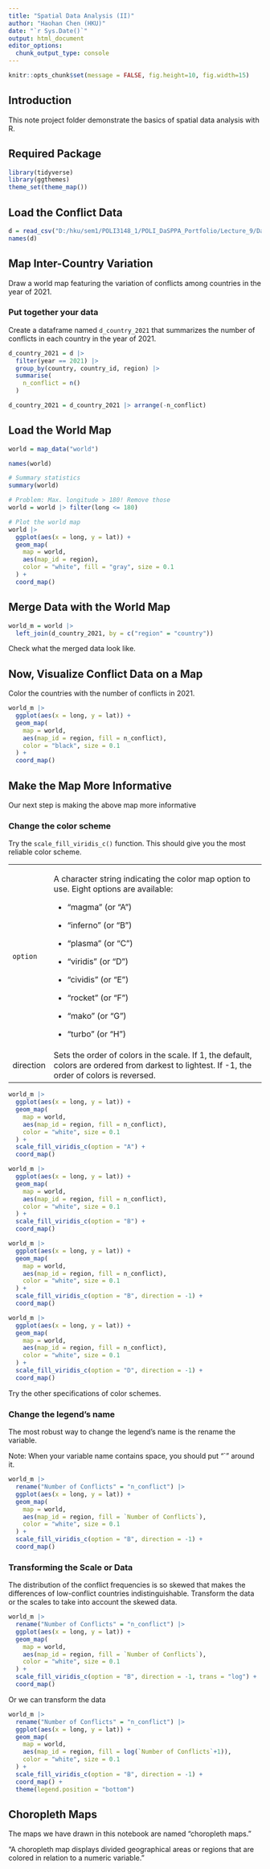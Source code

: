 ```yaml
---
title: "Spatial Data Analysis (II)"
author: "Haohan Chen (HKU)"
date: "`r Sys.Date()`"
output: html_document
editor_options: 
  chunk_output_type: console
---
```


```r
knitr::opts_chunk$set(message = FALSE, fig.height=10, fig.width=15)
```

## Introduction

This note project folder demonstrate the basics of spatial data analysis with R.

## Required Package

```r
library(tidyverse)
library(ggthemes)
theme_set(theme_map())
```

## Load the Conflict Data

```r
d = read_csv("D:/hku/sem1/POLI3148_1/POLI_DaSPPA_Portfolio/Lecture_9/Data/GEDEvent_v22_1.csv")
names(d)
```

## Map Inter-Country Variation

Draw a world map featuring the variation of conflicts among countries in the year of 2021.

### Put together your data

Create a dataframe named `d_country_2021` that summarizes the number of conflicts in each country in the year of 2021.

```r
d_country_2021 = d |>
  filter(year == 2021) |>
  group_by(country, country_id, region) |>
  summarise(
    n_conflict = n()
  )

d_country_2021 = d_country_2021 |> arrange(-n_conflict)

```

## Load the World Map

```r
world = map_data("world")

names(world)

# Summary statistics
summary(world)

# Problem: Max. longitude > 180! Remove those
world = world |> filter(long <= 180)
```

```r
# Plot the world map
world |>
  ggplot(aes(x = long, y = lat)) +
  geom_map(
    map = world,
    aes(map_id = region),
    color = "white", fill = "gray", size = 0.1
  ) +
  coord_map()

```

## Merge Data with the World Map

```r
world_m = world |>
  left_join(d_country_2021, by = c("region" = "country"))

```

Check what the merged data look like.

## Now, Visualize Conflict Data on a Map

Color the countries with the number of conflicts in 2021.

```r
world_m |>
  ggplot(aes(x = long, y = lat)) +
  geom_map(
    map = world,
    aes(map_id = region, fill = n_conflict),
    color = "black", size = 0.1
  ) +
  coord_map()
```

## Make the Map More Informative

Our next step is making the above map more informative

### Change the color scheme

Try the `scale_fill_viridis_c()` function. This should give you the most reliable color scheme.

+-----------+------------------------------------------------------------------------------------------------------------------------------------------------+
| `option`  | A character string indicating the color map option to use. Eight options are available:                                                        |
|           |                                                                                                                                                |
|           | -   "magma" (or "A")                                                                                                                           |
|           |                                                                                                                                                |
|           | -   "inferno" (or "B")                                                                                                                         |
|           |                                                                                                                                                |
|           | -   "plasma" (or "C")                                                                                                                          |
|           |                                                                                                                                                |
|           | -   "viridis" (or "D")                                                                                                                         |
|           |                                                                                                                                                |
|           | -   "cividis" (or "E")                                                                                                                         |
|           |                                                                                                                                                |
|           | -   "rocket" (or "F")                                                                                                                          |
|           |                                                                                                                                                |
|           | -   "mako" (or "G")                                                                                                                            |
|           |                                                                                                                                                |
|           | -   "turbo" (or "H")                                                                                                                           |
+-----------+------------------------------------------------------------------------------------------------------------------------------------------------+
| direction | Sets the order of colors in the scale. If 1, the default, colors are ordered from darkest to lightest. If -1, the order of colors is reversed. |
+-----------+------------------------------------------------------------------------------------------------------------------------------------------------+

```r
world_m |>
  ggplot(aes(x = long, y = lat)) +
  geom_map(
    map = world,
    aes(map_id = region, fill = n_conflict),
    color = "white", size = 0.1
  ) +
  scale_fill_viridis_c(option = "A") +
  coord_map()

world_m |>
  ggplot(aes(x = long, y = lat)) +
  geom_map(
    map = world,
    aes(map_id = region, fill = n_conflict),
    color = "white", size = 0.1
  ) +
  scale_fill_viridis_c(option = "B") +
  coord_map()

world_m |>
  ggplot(aes(x = long, y = lat)) +
  geom_map(
    map = world,
    aes(map_id = region, fill = n_conflict),
    color = "white", size = 0.1
  ) +
  scale_fill_viridis_c(option = "B", direction = -1) +
  coord_map()

world_m |>
  ggplot(aes(x = long, y = lat)) +
  geom_map(
    map = world,
    aes(map_id = region, fill = n_conflict),
    color = "white", size = 0.1
  ) +
  scale_fill_viridis_c(option = "D", direction = -1) +
  coord_map()
```

Try the other specifications of color schemes.

### Change the legend's name

The most robust way to change the legend's name is the rename the variable.

Note: When your variable name contains space, you should put "\`" around it.

```r
world_m |>
  rename("Number of Conflicts" = "n_conflict") |>
  ggplot(aes(x = long, y = lat)) +
  geom_map(
    map = world,
    aes(map_id = region, fill = `Number of Conflicts`),
    color = "white", size = 0.1
  ) +
  scale_fill_viridis_c(option = "B", direction = -1) +
  coord_map()
```

### Transforming the Scale or Data

The distribution of the conflict frequencies is so skewed that makes the differences of low-conflict countries indistinguishable. Transform the data or the scales to take into account the skewed data.

```r
world_m |>
  rename("Number of Conflicts" = "n_conflict") |>
  ggplot(aes(x = long, y = lat)) +
  geom_map(
    map = world,
    aes(map_id = region, fill = `Number of Conflicts`),
    color = "white", size = 0.1
  ) +
  scale_fill_viridis_c(option = "B", direction = -1, trans = "log") +
  coord_map()
```

Or we can transform the data

```r
world_m |>
  rename("Number of Conflicts" = "n_conflict") |>
  ggplot(aes(x = long, y = lat)) +
  geom_map(
    map = world,
    aes(map_id = region, fill = log(`Number of Conflicts`+1)),
    color = "white", size = 0.1
  ) +
  scale_fill_viridis_c(option = "B", direction = -1) +
  coord_map() +
  theme(legend.position = "bottom")
```

## Choropleth Maps

The maps we have drawn in this notebook are named "choropleth maps."

"A choropleth map displays divided geographical areas or regions that are colored in relation to a numeric variable."
